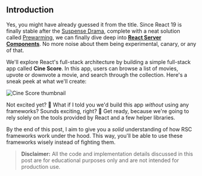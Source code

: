 
## Introduction

Yes, you might have already guessed it from the title. Since React 19 is finally stable after the [Suspense Drama](https://tkdodo.eu/blog/react-19-and-suspense-a-drama-in-3-acts), complete with a neat solution called [Prewarming](https://github.com/facebook/react/issues/29898#issuecomment-2477449973), we can finally dive deep into [**React Server Components**](https://react.dev/reference/rsc/server-components). No more noise about them being experimental, canary, or any of that.

We'll explore React's full-stack architecture by building a simple full-stack app called **Cine Score**. In this app, users can browse a list of movies, upvote or downvote a movie, and search through the collection. Here's a sneak peek at what we'll create:

<Image src={cineScoreThumbnail} alt='Cine Score thumbnail' />

Not excited yet? 🤔 What if I told you we'd build this app _without_ using any frameworks? Sounds exciting, right? 🎉 Get ready, because we're going to rely solely on the tools provided by React and a few helper libraries.

By the end of this post, I aim to give you a _solid_ understanding of how RSC frameworks work under the hood. This way, you'll be able to use these frameworks wisely instead of fighting them.

> **Disclaimer:** All the code and implementation details discussed in this post are for educational purposes only and are not intended for production use.
